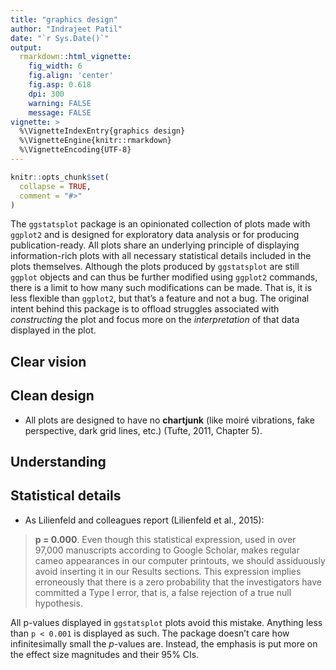 ```yaml
---
title: "graphics design"
author: "Indrajeet Patil"
date: "`r Sys.Date()`"
output:
  rmarkdown::html_vignette:
    fig_width: 6
    fig.align: 'center'
    fig.asp: 0.618
    dpi: 300
    warning: FALSE
    message: FALSE
vignette: >
  %\VignetteIndexEntry{graphics design}
  %\VignetteEngine{knitr::rmarkdown}
  %\VignetteEncoding{UTF-8}
---
```


```r
knitr::opts_chunk$set(
  collapse = TRUE,
  comment = "#>"
)
```

The `ggstatsplot` package is an opinionated collection of plots made with
`ggplot2` and is designed for exploratory data analysis or for producing
publication-ready. All plots share an underlying principle of displaying
information-rich plots with all necessary statistical details included in the
plots themselves. Although the plots produced by `ggstatsplot` are still
`ggplot` objects and can thus be further modified using `ggplot2` commands,
there is a limit to how many such modifications can be made. That is, it is less
flexible than `ggplot2`, but that's a feature and not a bug. The original intent
behind this package is to offload struggles associated with *constructing* the
plot and focus more on the *interpretation* of that data displayed in the plot.

## Clear vision

## Clean design

* All plots are designed to have no **chartjunk** (like moiré vibrations, fake
perspective, dark grid lines, etc.) (Tufte, 2011, Chapter 5).

## Understanding

## Statistical details

* As Lilienfeld and colleagues report (Lilienfeld et al., 2015):

> **p = 0.000**. Even though this statistical expression, used in over 97,000
manuscripts according to Google Scholar, makes regular cameo appearances in our
computer printouts, we should assiduously avoid inserting it in our Results
sections. This expression implies erroneously that there is a zero probability
that the investigators have committed a Type I error, that is, a false rejection
of a true null hypothesis.

All p-values displayed in `ggstatsplot` plots avoid this mistake. Anything less
  than `p < 0.001` is displayed as such. The package doesn't care how
  infinitesimally small the *p*-values are. Instead, the emphasis is put more on
  the effect size magnitudes and their 95% CIs.
  

